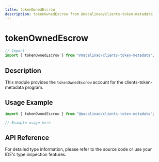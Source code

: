 ```yaml
---
title: tokenOwnedEscrow
description: tokenOwnedEscrow from @macalinao/clients-token-metadata
---
```


# tokenOwnedEscrow

```typescript
// Import
import { tokenOwnedEscrow } from "@macalinao/clients-token-metadata";
```

## Description

This module provides the `tokenOwnedEscrow` account for the clients-token-metadata program.

## Usage Example

```typescript
import { tokenOwnedEscrow } from "@macalinao/clients-token-metadata";

// Example usage here
```

## API Reference

For detailed type information, please refer to the source code or use your IDE's type inspection features.
